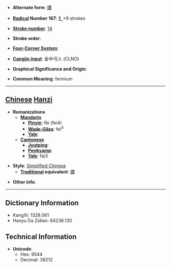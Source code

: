 * '''Alternate form''': [[鐨]]

* '''[[Wiktionary:Chinese radical index| Radical]] Number 167''': [[Wiktionary:Chinese radical index 钅|钅]]+9 strokes

* '''[[Wiktionary:Chinese total strokes index|Stroke number]]''': [[Wiktionary:Chinese total strokes index 14|14]]

* '''Stroke order''': 

* '''[[Wiktionary:Chinese four corner index|Four-Corner System]]''': 

* '''[[Wiktionary:Chinese Cangjie index|Cangjie input]]''': 金中弓人 (CLNO)

* '''Graphical Significance and Origin''': 

* '''Common Meaning''': fermium

----

== [[Chinese]] [[Hanzi]] ==

* '''Romanizations'''
** '''[[Mandarin]]'''
*** '''[[Pinyin]]''': fèi (fei4)
*** '''[[Wade-Giles]]''': fei<sup>4</sup>
*** '''[[Yale]]''': 
** '''[[Cantonese]]'''
*** '''[[Jyutping]]''':
*** '''[[Penkyamp]]''': 
*** '''[[Yale]]''': fai3

* '''Style''': [[Simplified Chinese]] 
** '''[[Traditional Chinese|Traditional]] equivalent''': [[鐨]]

* '''Other info''': 

----

== Dictionary Information ==

* KangXi: 1328.061
* Hanyu Da Zidian: 64236.130

== Technical Information ==

* '''Unicode''':
** Hex: 9544
** Decimal: 38212